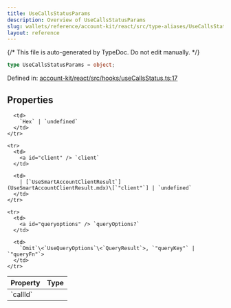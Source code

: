```yaml
---
title: UseCallsStatusParams
description: Overview of UseCallsStatusParams
slug: wallets/reference/account-kit/react/src/type-aliases/UseCallsStatusParams
layout: reference
---
```


{/* This file is auto-generated by TypeDoc. Do not edit manually. */}

```ts
type UseCallsStatusParams = object;
```

Defined in: [account-kit/react/src/hooks/useCallsStatus.ts:17](https://github.com/alchemyplatform/aa-sdk/blob/9df5be8c23af4e472bcb503c17766b16da0ad87d/account-kit/react/src/hooks/useCallsStatus.ts#L17)

## Properties

<table>
  <thead>
    <tr>
      <th align="left">Property</th>
      <th align="left">Type</th>
    </tr>
  </thead>

  <tbody>
    <tr>
      <td>
        <a id="callid" /> `callId`
      </td>

      <td>
        `Hex` | `undefined`
      </td>
    </tr>

    <tr>
      <td>
        <a id="client" /> `client`
      </td>

      <td>
        | [`UseSmartAccountClientResult`](UseSmartAccountClientResult.mdx)\[`"client"`] | `undefined`
      </td>
    </tr>

    <tr>
      <td>
        <a id="queryoptions" /> `queryOptions?`
      </td>

      <td>
        `Omit`\<`UseQueryOptions`\<`QueryResult`>, `"queryKey"` | `"queryFn"`>
      </td>
    </tr>

  </tbody>
</table>
